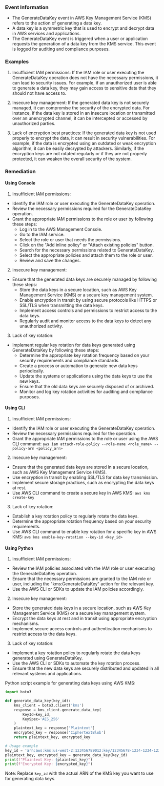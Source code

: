 
### Event Information

- The GenerateDataKey event in AWS Key Management Service (KMS) refers to the action of generating a data key. 
- A data key is a symmetric key that is used to encrypt and decrypt data in AWS services and applications. 
- The GenerateDataKey event is triggered when a user or application requests the generation of a data key from the KMS service. This event is logged for auditing and compliance purposes.


### Examples

1. Insufficient IAM permissions: If the IAM role or user executing the GenerateDataKey operation does not have the necessary permissions, it can lead to security issues. For example, if an unauthorized user is able to generate a data key, they may gain access to sensitive data that they should not have access to.

2. Insecure key management: If the generated data key is not securely managed, it can compromise the security of the encrypted data. For instance, if the data key is stored in an insecure location or transmitted over an unencrypted channel, it can be intercepted or accessed by unauthorized parties.

3. Lack of encryption best practices: If the generated data key is not used properly to encrypt the data, it can result in security vulnerabilities. For example, if the data is encrypted using an outdated or weak encryption algorithm, it can be easily decrypted by attackers. Similarly, if the encryption keys are not rotated regularly or if they are not properly protected, it can weaken the overall security of the system.

### Remediation

#### Using Console

1. Insufficient IAM permissions:
- Identify the IAM role or user executing the GenerateDataKey operation.
- Review the necessary permissions required for the GenerateDataKey operation.
- Grant the appropriate IAM permissions to the role or user by following these steps:
  - Log in to the AWS Management Console.
  - Go to the IAM service.
  - Select the role or user that needs the permissions.
  - Click on the "Add inline policy" or "Attach existing policies" button.
  - Search for the necessary permissions related to GenerateDataKey.
  - Select the appropriate policies and attach them to the role or user.
  - Review and save the changes.

2. Insecure key management:
- Ensure that the generated data keys are securely managed by following these steps:
  - Store the data keys in a secure location, such as AWS Key Management Service (KMS) or a secure key management system.
  - Enable encryption in transit by using secure protocols like HTTPS or SSL/TLS when transmitting the data keys.
  - Implement access controls and permissions to restrict access to the data keys.
  - Regularly audit and monitor access to the data keys to detect any unauthorized activity.

3. Lack of key rotation:
- Implement regular key rotation for data keys generated using GenerateDataKey by following these steps:
  - Determine the appropriate key rotation frequency based on your security requirements and compliance standards.
  - Create a process or automation to generate new data keys periodically.
  - Update the systems or applications using the data keys to use the new keys.
  - Ensure that the old data keys are securely disposed of or archived.
  - Monitor and log key rotation activities for auditing and compliance purposes.

#### Using CLI

1. Insufficient IAM permissions:
- Identify the IAM role or user executing the GenerateDataKey operation.
- Review the necessary permissions required for the operation.
- Grant the appropriate IAM permissions to the role or user using the AWS CLI command: `aws iam attach-role-policy --role-name <role_name> --policy-arn <policy_arn>`

2. Insecure key management:
- Ensure that the generated data keys are stored in a secure location, such as AWS Key Management Service (KMS).
- Use encryption in transit by enabling SSL/TLS for data key transmission.
- Implement secure storage practices, such as encrypting the data keys at rest.
- Use AWS CLI command to create a secure key in AWS KMS: `aws kms create-key`

3. Lack of key rotation:
- Establish a key rotation policy to regularly rotate the data keys.
- Determine the appropriate rotation frequency based on your security requirements.
- Use AWS CLI command to enable key rotation for a specific key in AWS KMS: `aws kms enable-key-rotation --key-id <key_id>`

#### Using Python

1. Insufficient IAM permissions:
- Review the IAM policies associated with the IAM role or user executing the GenerateDataKey operation.
- Ensure that the necessary permissions are granted to the IAM role or user, including the "kms:GenerateDataKey" action for the relevant key.
- Use the AWS CLI or SDKs to update the IAM policies accordingly.

2. Insecure key management:
- Store the generated data keys in a secure location, such as AWS Key Management Service (KMS) or a secure key management system.
- Encrypt the data keys at rest and in transit using appropriate encryption mechanisms.
- Implement secure access controls and authentication mechanisms to restrict access to the data keys.

3. Lack of key rotation:
- Implement a key rotation policy to regularly rotate the data keys generated using GenerateDataKey.
- Use the AWS CLI or SDKs to automate the key rotation process.
- Ensure that the new data keys are securely distributed and updated in all relevant systems and applications.

Python script example for generating data keys using AWS KMS:

```python
import boto3

def generate_data_key(key_id):
    kms_client = boto3.client('kms')
    response = kms_client.generate_data_key(
        KeyId=key_id,
        KeySpec='AES_256'
    )
    plaintext_key = response['Plaintext']
    encrypted_key = response['CiphertextBlob']
    return plaintext_key, encrypted_key

# Usage example
key_id = 'arn:aws:kms:us-west-2:123456789012:key/12345678-1234-1234-1234-123456789012'
plaintext_key, encrypted_key = generate_data_key(key_id)
print(f"Plaintext Key: {plaintext_key}")
print(f"Encrypted Key: {encrypted_key}")
```

Note: Replace `key_id` with the actual ARN of the KMS key you want to use for generating data keys.

